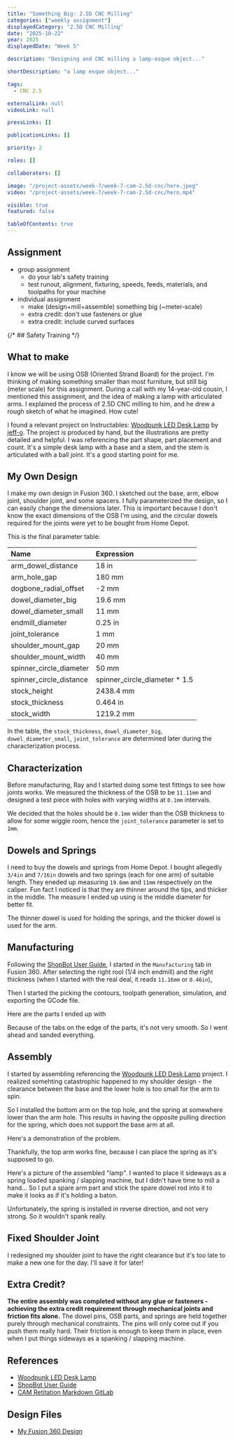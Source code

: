 ```yaml
---
title: "Something Big: 2.5D CNC Milling"
categories: ["weekly assignment"]
displayedCategory: "2.5D CNC Milling"
date: "2025-10-22"
year: 2025
displayedDate: "Week 5"

description: "Designing and CNC milling a lamp-esque object..."

shortDescription: "a lamp esque object..."

tags:
  - CNC 2.5

externalLink: null
videoLink: null

pressLinks: []

publicationLinks: []

priority: 2

roles: []

collaborators: []

image: "/project-assets/week-7/week-7-cam-2.5d-cnc/hero.jpeg"
video: "/project-assets/week-7/week-7-cam-2.5d-cnc/hero.mp4"

visible: true
featured: false

tableOfContents: true
---
```


## Assignment

- group assignment
  - do your lab's safety training
  - test runout, alignment, fixturing, speeds, feeds, materials, and toolpaths for your machine
- individual assignment
  - make (design+mill+assemble) something big (~meter-scale)
  - extra credit: don't use fasteners or glue
  - extra credit: include curved surfaces

{/* ## Safety Training */}

## What to make

I know we will be using OSB (Oriented Strand Board) for the project. I'm thinking of making something smaller than most furniture, but still big (meter scale) for this assignment. During a call with my 14-year-old cousin, I mentioned this assignment, and the idea of making a lamp with articulated arms. I explained the process of 2.5D CNC milling to him, and he drew a rough sketch of what he imagined. How cute!

<Media
  widthPercentage={50}
  src="/project-assets/week-7/week-7-cam-2.5d-cnc/cousin.jpg"
  caption="A call with my cousin and he drew this for me"
/>

I found a relevant project on Instructables: [Woodpunk LED Desk Lamp](https://www.instructables.com/Woodpunk-LED-Desk-Lamp/) by [jeff-o](https://www.instructables.com/member/jeff-o/). The project is produced by hand, but the illustrations are pretty detailed and helpful. I was referencing the part shape, part placement and count. It's a simple desk lamp with a base and a stem, and the stem is articulated with a ball joint. It's a good starting point for me.

<Media
  widthPercentage={66}
  src="/project-assets/week-7/week-7-cam-2.5d-cnc/woodpunk-led-desk-lamp.jpeg"
  caption="Woodpunk LED Desk Lamp by jeff-o. I was referencing the part shape, part placement and count."
/>

<Media
  widthPercentage={66}
  src="/project-assets/week-7/week-7-cam-2.5d-cnc/woodpunk-design.png"
  caption="Jeff's design for the Woodpunk LED Desk Lamp"
/>

## My Own Design

I make my own design in Fusion 360. I sketched out the base, arm, elbow joint, shoulder joint, and some spacers. I fully parameterized the design, so I can easily change the dimensions later. This is important because I don't know the exact dimensions of the OSB I'm using, and the circular dowels required for the joints were yet to be bought from Home Depot.

<Media
  widthPercentage={66}
  src="/project-assets/week-7/week-7-cam-2.5d-cnc/initial-design.png"
  caption="My design for the Woodpunk LED Desk Lamp"
/>

This is the final parameter table:

| Name                    | Expression                     |
| :---------------------- | :----------------------------- |
| arm_dowel_distance      | 18 in                          |
| arm_hole_gap            | 180 mm                         |
| dogbone_radial_offset   | -2 mm                          |
| dowel_diameter_big      | 19.6 mm                        |
| dowel_diameter_small    | 11 mm                          |
| endmill_diameter        | 0.25 in                        |
| joint_tolerance         | 1 mm                           |
| shoulder_mount_gap      | 20 mm                          |
| shoulder_mount_width    | 40 mm                          |
| spinner_circle_diameter | 50 mm                          |
| spinner_circle_distance | spinner_circle_diameter \* 1.5 |
| stock_height            | 2438.4 mm                      |
| stock_thickness         | 0.464 in                       |
| stock_width             | 1219.2 mm                      |

In the table, the `stock_thickness`, `dowel_diameter_big`, `dowel_diameter_small`, `joint_tolerance` are determined later during the characterization process.

## Characterization

Before manufacturing, Ray and I started doing some test fittings to see how joints works. We measured the thickness of the OSB to be `11.11mm` and designed a test piece with holes with varying widths at `0.1mm` intervals.

<Media
  widthPercentage={50}
  src="/project-assets/week-7/week-7-cam-2.5d-cnc/characterization-process.jpeg"
  caption="Characterization test fitting"
/>

We decided that the holes should be `0.1mm` wider than the OSB thickness to allow for some wiggle room, hence the `joint_tolerance` parameter is set to `1mm`.

## Dowels and Springs

I need to buy the dowels and springs from Home Depot. I bought allegedly `3/4in` and `7/16in` dowels and two springs (each for one arm) of suitable length. They eneded up measuring `19.6mm` and `11mm` respectively on the caliper. Fun fact I noticed is that they are thinner around the tips, and thicker in the middle. The measure I ended up using is the middle diameter for better fit.

<Media
  widthPercentage={66}
  src="/project-assets/week-7/week-7-cam-2.5d-cnc/dowels-and-spring.jpeg"
  caption="Dowels and springs"
/>

The thinner dowel is used for holding the springs, and the thicker dowel is used for the arm.

## Manufacturing

Following the [ShopBot User Guide](https://docs.google.com/document/d/1-rF9PmoOsOtS0qZ2KEEdkcyEs0x8U_7F7Ub0gUat6TE/edit?tab=t.0), I started in the `Manufacturing` tab in Fusion 360. After selecting the right rool (1/4 inch endmill) and the right thickness (when I started with the real deal, it reads `11.16mm` or `0.46in`),

<Media
  widthPercentage={66}
  src="/project-assets/week-7/week-7-cam-2.5d-cnc/final-measuring.jpeg"
  caption="Final measuring of the thickness of the OSB"
/>

Then I started the picking the contours, toolpath generation, simulation, and exporting the GCode file.

<Media
  widthPercentage={66}
  src="/project-assets/week-7/week-7-cam-2.5d-cnc/toolpath.png"
  caption="Toolpath for the manufacturing"
/>

Here are the parts I ended up with

<Media
  widthPercentage={66}
  src="/project-assets/week-7/week-7-cam-2.5d-cnc/parts.jpeg"
  caption="Parts I ended up with"
/>

Because of the tabs on the edge of the parts, it's not very smooth. So I went ahead and sanded everything.

<Media
  widthPercentage={66}
  src="/project-assets/week-7/week-7-cam-2.5d-cnc/sanding.jpeg"
  caption="Sanding the parts"
/>

## Assembly

I started by assembling referencing the [Woodpunk LED Desk Lamp](https://www.instructables.com/Woodpunk-LED-Desk-Lamp/) project. I realized somehting catastrophic happened to my shoulder design - the clearance between the base and the lower hole is too small for the arm to spin.

<Media
  widthPercentage={66}
  src="/project-assets/week-7/week-7-cam-2.5d-cnc/problem.png"
  caption="The shoulder design problem"
/>

So I installed the bottom arm on the top hole, and the spring at somewhere lower than the arm hole. This results in having the opposite pulling direction for the spring, which does not support the base arm at all.

<Media
  widthPercentage={66}
  src="/project-assets/week-7/week-7-cam-2.5d-cnc/base-spring.jpeg"
  caption="The spring pulling direction problem when the bottom arm is installed on the top hole"
/>

Here's a demonstration of the problem.

<Media
  widthPercentage={100}
  src="/project-assets/week-7/week-7-cam-2.5d-cnc/bottom-video.mp4"
  caption="The bottom arm is heavier because of the spring."
/>

Thankfully, the top arm works fine, because I can place the spring as it's supposed to go.

<Media
  widthPercentage={100}
  src="/project-assets/week-7/week-7-cam-2.5d-cnc/top-video.mp4"
  caption="The top arm is supported by the spring."
/>

Here's a picture of the assembled "lamp". I wanted to place it sideways as a spring loaded spanking / slapping machine, but I didn't have time to mill a hand... So I put a spare arm part and stick the spare dowel rod into it to make it looks as if it's holding a baton.

<Media
  widthPercentage={66}
  src="/project-assets/week-7/week-7-cam-2.5d-cnc/assembly.jpeg"
  caption="Assembled 'lamp' with a spare arm part and a spare dowel rod"
/>

Unfortunately, the spring is installed in reverse direction, and not very strong. So it wouldn't spank really.

## Fixed Shoulder Joint

I redesigned my shoulder joint to have the right clearance but it's too late to make a new one for the day. I'll save it for later!

<Media
  widthPercentage={50}
  src="/project-assets/week-7/week-7-cam-2.5d-cnc/fixed-shoulder.png"
  caption="Fixed shoulder joint"
/>

## Extra Credit?

**The entire assembly was completed without any glue or fasteners - achieving the extra credit requirement through mechanical joints and friction fits alone.** The dowel pins, OSB parts, and springs are held together purely through mechanical constraints. The pins will only come out if you push them really hard. Their friction is enough to keep them in place, even when I put things sideways as a spanking / slapping machine.

## References

- [Woodpunk LED Desk Lamp](https://www.instructables.com/Woodpunk-LED-Desk-Lamp/)
- [ShopBot User Guide](https://docs.google.com/document/d/1-rF9PmoOsOtS0qZ2KEEdkcyEs0x8U_7F7Ub0gUat6TE/edit?tab=t.0)
- [CAM Retitation Markdown GitLab](https://gitlab.cba.mit.edu/classes/863.25/site/-/tree/main/doc/CAM)

## Design Files

- [My Fusion 360 Design](/project-assets/week-7/week-7-cam-2.5d-cnc/yufeng-lamp-thing.f3d)
